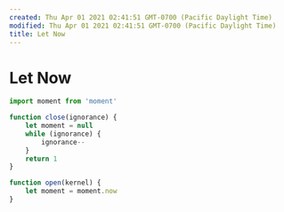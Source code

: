 ```yaml
---
created: Thu Apr 01 2021 02:41:51 GMT-0700 (Pacific Daylight Time)
modified: Thu Apr 01 2021 02:41:51 GMT-0700 (Pacific Daylight Time)
title: Let Now
---
```


# Let Now

```javascript
import moment from 'moment'

function close(ignorance) {
	let moment = null
	while (ignorance) {
		ignorance--
	}
	return 1
}

function open(kernel) {
	let moment = moment.now
}
```
